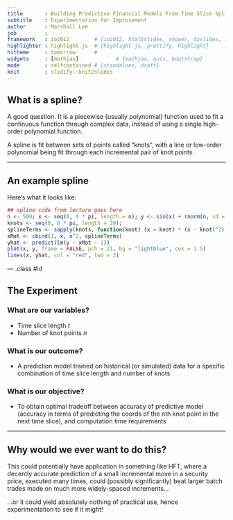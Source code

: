 ```yaml
---
title       : Building Predictive Financial Models From Time Slice Splines
subtitle    : Experimentation for Improvement
author      : Marshall Lee
job         : 
framework   : io2012        # {io2012, html5slides, shower, dzslides, ...}
highlighter : highlight.js  # {highlight.js, prettify, highlight}
hitheme     : tomorrow      # 
widgets     : [mathjax]            # {mathjax, quiz, bootstrap}
mode        : selfcontained # {standalone, draft}
knit        : slidify::knit2slides
---
```


## What is a spline?

A good question.  It is a piecewise (usually polynomial) function used to fit a continuous function through complex data, instead of using a single high-order polynomial function.

A spline is fit between sets of points called "knots", with a line or low-order polynomial being fit through each incremental pair of knot points.

---

## An example spline

Here's what it looks like:

```r
## spline code from lecture goes here
n <- 500; x <- seq(0, 4 * pi, length = n); y <- sin(x) + rnorm(n, sd = .3)
knots <- seq(0, 8 * pi, length = 20);
splineTerms <- sapply(knots, function(knot) (x > knot) * (x - knot)^2)
xMat <- cbind(1, x, x^2, splineTerms)
yhat <- predict(lm(y ~ xMat - 1))
plot(x, y, frame = FALSE, pch = 21, bg = "lightblue", cex = 1.5)
lines(x, yhat, col = "red", lwd = 2)
```

--- .class #id 

## The Experiment

### What are our variables?
- Time slice length $t$
- Number of knot points $n$

### What is our outcome?
- A prediction model trained on historical (or simulated) data for a specific combination of time slice length and number of knots

### What is our objective?
- To obtain optimal tradeoff between accuracy of predictive model (accuracy in terms of predicting the coords of the nth knot point in the next time slice), and computation time requirements

---

## Why would we ever want to do this?

This could potentially have application in something like HFT, where a decently accurate prediction of a small incremental move in a security price, executed many times, could (possibly significantly) beat larger batch trades made on much more widely-spaced increments...

...or it could yield absolutely nothing of practical use, hence experimentation to see if it might!
